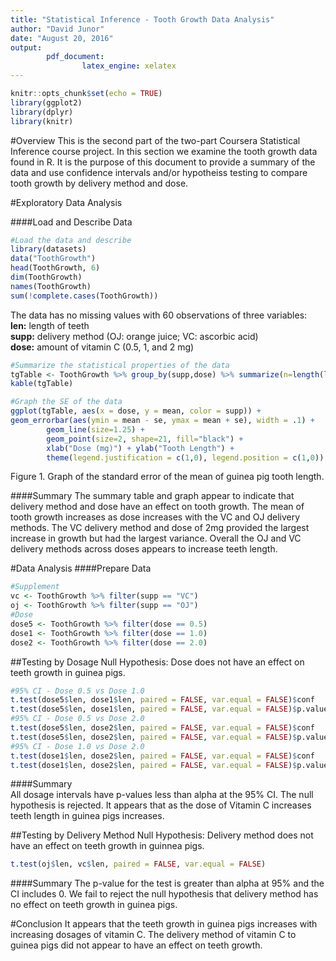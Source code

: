 ```yaml
---
title: "Statistical Inference - Tooth Growth Data Analysis"
author: "David Junor"
date: "August 20, 2016"
output: 
        pdf_document:
                latex_engine: xelatex
---
```


```r
knitr::opts_chunk$set(echo = TRUE)
library(ggplot2)
library(dplyr)
library(knitr)
```
#Overview
This is the second part of the two-part Coursera Statistical Inference course project.  In this section we examine the tooth growth data found in R.  It is the purpose of this document to provide a summary of the data and use confidence intervals and/or hypotheiss testing to compare tooth growth by delivery method and dose.

#Exploratory Data Analysis

####Load and Describe Data
```r
#Load the data and describe
library(datasets)
data("ToothGrowth")
head(ToothGrowth, 6)
dim(ToothGrowth)
names(ToothGrowth)
sum(!complete.cases(ToothGrowth))

```
The data has no missing values with 60 observations of three variables:  
**len:** length of teeth   
**supp:** delivery method (OJ: orange juice; VC: ascorbic acid)  
**dose:** amount of vitamin C (0.5, 1, and 2 mg)  

```r
#Summarize the statistical properties of the data
tgTable <- ToothGrowth %>% group_by(supp,dose) %>% summarize(n=length(len),mean=mean(len),sd=sd(len),se=sd/sqrt(n))
kable(tgTable)
```
```r
#Graph the SE of the data
ggplot(tgTable, aes(x = dose, y = mean, color = supp)) +
geom_errorbar(aes(ymin = mean - se, ymax = mean + se), width = .1) +
        geom_line(size=1.25) +
        geom_point(size=2, shape=21, fill="black") +
        xlab("Dose (mg)") + ylab("Tooth Length") +
        theme(legend.justification = c(1,0), legend.position = c(1,0))
```

Figure 1. Graph of the standard error of the mean of guinea pig tooth length.

####Summary
The summary table and graph appear to indicate that delivery method and dose have an effect on tooth growth.  The mean of tooth growth increases as dose increases with the VC and OJ delivery methods. The VC delivery method and dose of 2mg provided the largest increase in growth but had the largest variance.  Overall the OJ and VC delivery methods across doses appears to increase teeth length.

#Data Analysis
####Prepare Data
```r
#Supplement
vc <- ToothGrowth %>% filter(supp == "VC")
oj <- ToothGrowth %>% filter(supp == "OJ")
#Dose
dose5 <- ToothGrowth %>% filter(dose == 0.5)
dose1 <- ToothGrowth %>% filter(dose == 1.0)
dose2 <- ToothGrowth %>% filter(dose == 2.0)
```

##Testing by Dosage
Null Hypothesis: Dose does not have an effect on teeth growth in guinea pigs.

```r
#95% CI - Dose 0.5 vs Dose 1.0
t.test(dose5$len, dose1$len, paired = FALSE, var.equal = FALSE)$conf
t.test(dose5$len, dose1$len, paired = FALSE, var.equal = FALSE)$p.value
#95% CI - Dose 0.5 vs Dose 2.0
t.test(dose5$len, dose2$len, paired = FALSE, var.equal = FALSE)$conf
t.test(dose5$len, dose2$len, paired = FALSE, var.equal = FALSE)$p.value
#95% CI - Dose 1.0 vs Dose 2.0
t.test(dose1$len, dose2$len, paired = FALSE, var.equal = FALSE)$conf
t.test(dose1$len, dose2$len, paired = FALSE, var.equal = FALSE)$p.value
```

####Summary  
All dosage intervals have p-values less than alpha at the 95% CI.  The null hypothesis is rejected.  It appears that as the dose of Vitamin C increases teeth length in guinea pigs increases.

##Testing by Delivery Method
Null Hypothesis:  Delivery method does not have an effect on teeth growth in guinnea pigs.

```r
t.test(oj$len, vc$len, paired = FALSE, var.equal = FALSE)
```
####Summary
The p-value for the test is greater than alpha at 95% and the CI includes 0.  We fail to reject the null hypothesis that delivery method has no effect on teeth growth in guinea pigs.

#Conclusion
It appears that the teeth growth in guinea pigs increases with increasing dosages of vitamin C.  The delivery method of vitamin C to guinea pigs did not appear to have an effect on teeth growth.